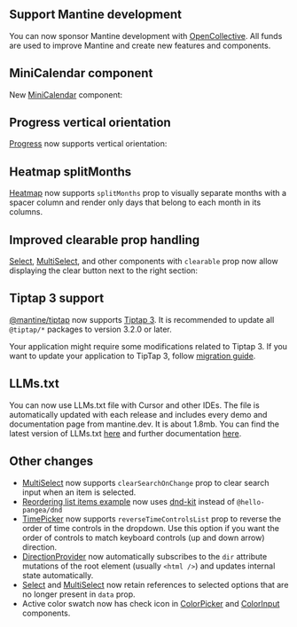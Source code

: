 

## Support Mantine development

You can now sponsor Mantine development with [OpenCollective](https://opencollective.com/mantinedev).
All funds are used to improve Mantine and create new features and components.

<SponsorButton />

## MiniCalendar component

New [MiniCalendar](/dates/mini-calendar) component:

<Demo data={MiniCalendarDemos.usage} />

## Progress vertical orientation

[Progress](/core/progress) now supports vertical orientation:

<Demo data={ProgressDemos.vertical} />

## Heatmap splitMonths

[Heatmap](/charts/heatmap) now supports `splitMonths` prop to visually separate months with a spacer column and render only days that belong to each month in its columns.

<Demo data={HeatmapDemos.splitMonths} />

## Improved clearable prop handling

[Select](/core/select), [MultiSelect](/core/multi-select), and other components with
`clearable` prop now allow displaying the clear button next to the right section:

<Demo data={SelectDemos.clearable} />

## Tiptap 3 support

[@mantine/tiptap](/x/tiptap) now supports [Tiptap 3](https://tiptap.dev/docs). It is
recommended to update all `@tiptap/*` packages to version 3.2.0 or later.

Your application might require some modifications related to Tiptap 3.
If you want to update your application to TipTap 3, follow
[migration guide](/guides/tiptap-3-migration).

## LLMs.txt

You can now use LLMs.txt file with Cursor and other IDEs.
The file is automatically updated with each release and includes
every demo and documentation page from mantine.dev. It is about 1.8mb.
You can find the latest version of LLMs.txt [here](https://mantine.dev/llms.txt)
and further documentation [here](/guides/llms).

## Other changes

- [MultiSelect](/core/multi-select) now supports `clearSearchOnChange` prop to clear search input when an item is selected.
- [Reordering list items example](/form/recipes/#list-items-reordering) now uses [dnd-kit](https://dndkit.com/) instead of `@hello-pangea/dnd`
- [TimePicker](/dates/time-picker) now supports `reverseTimeControlsList` prop to reverse the order of time controls in the dropdown. Use this option if you want the order of controls to match keyboard controls (up and down arrow) direction.
- [DirectionProvider](/styles/rtl) now automatically subscribes to the `dir` attribute mutations of the root element (usually `<html />`)  and updates internal state automatically.
- [Select](/core/select) and [MultiSelect](/core/multi-select) now retain references to selected options that are no longer present in `data` prop.
- Active color swatch now has check icon in [ColorPicker](/core/color-picker) and [ColorInput](/core/color-input) components.
